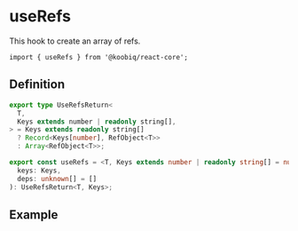 

<Meta of={Stories} />

# useRefs

<Status variant="experimental" />

This hook to create an array of refs.

```tsx
import { useRefs } from '@koobiq/react-core';
```

## Definition

```ts
export type UseRefsReturn<
  T,
  Keys extends number | readonly string[],
> = Keys extends readonly string[]
  ? Record<Keys[number], RefObject<T>>
  : Array<RefObject<T>>;

export const useRefs = <T, Keys extends number | readonly string[] = number>(
  keys: Keys,
  deps: unknown[] = []
): UseRefsReturn<T, Keys>;
```

## Example

<Story of={Stories.Example} />
